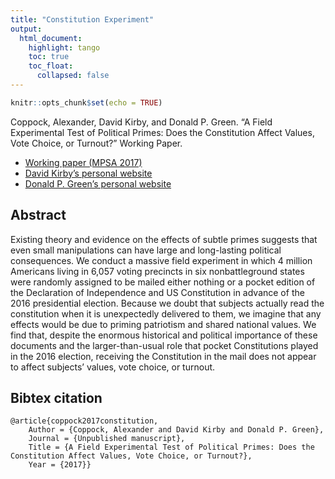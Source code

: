 ```yaml
---
title: "Constitution Experiment"
output: 
  html_document:
    highlight: tango
    toc: true
    toc_float:
      collapsed: false
---
```


```r
knitr::opts_chunk$set(echo = TRUE)
```

Coppock, Alexander, David Kirby, and Donald P. Green. "A Field Experimental Test of Political Primes: Does the Constitution Affect Values, Vote Choice, or Turnout?" Working Paper.

- [Working paper (MPSA 2017)](papers/CKG_constitution.pdf)
- [David Kirby's personal website](https://www.cato.org/people/david-kirby)
- [Donald P. Green's personal website](https://sites.google.com/site/donaldpgreen/)

## Abstract

Existing theory and evidence on the effects of subtle primes suggests that even small manipulations can have large and long-lasting political consequences. We conduct a massive field experiment in which 4 million Americans living in 6,057 voting precincts in six nonbattleground states were randomly assigned to be mailed either nothing or a pocket edition of the Declaration of Independence and US Constitution in advance of the 2016 presidential election. Because we doubt that subjects actually read the constitution when it is unexpectedly delivered to them, we imagine that any effects would be due to priming patriotism and shared national values. We find that, despite the enormous historical and political importance of these documents and the larger-than-usual role that pocket Constitutions played in the 2016 election, receiving the Constitution in the mail does not appear to affect subjects' values, vote choice, or turnout. 


## Bibtex citation

```
@article{coppock2017constitution,
	Author = {Coppock, Alexander and David Kirby and Donald P. Green},
	Journal = {Unpublished manuscript},
	Title = {A Field Experimental Test of Political Primes: Does the Constitution Affect Values, Vote Choice, or Turnout?},
	Year = {2017}}
```

